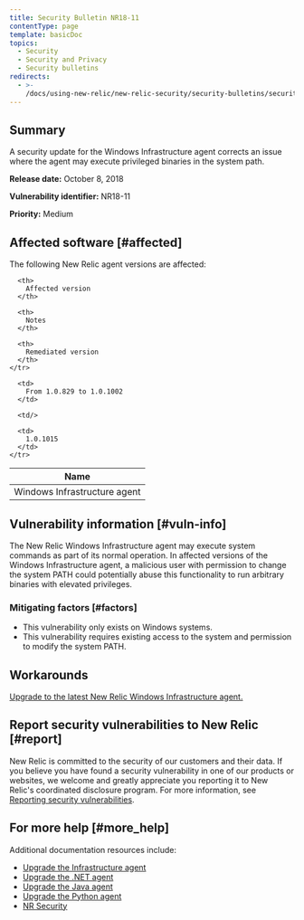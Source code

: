 ```yaml
---
title: Security Bulletin NR18-11
contentType: page
template: basicDoc
topics:
  - Security
  - Security and Privacy
  - Security bulletins
redirects:
  - >-
    /docs/using-new-relic/new-relic-security/security-bulletins/security-bulletin-nr18-11
---
```


## Summary

A security update for the Windows Infrastructure agent corrects an issue where the agent may execute privileged binaries in the system path.

**Release date:** October 8, 2018

**Vulnerability identifier:** NR18-11

**Priority:** Medium

## Affected software [#affected]

The following New Relic agent versions are affected:

<Table>
  <thead>
    <tr>
      <th>
        Name
      </th>

      <th>
        Affected version
      </th>

      <th>
        Notes
      </th>

      <th>
        Remediated version
      </th>
    </tr>
  </thead>

  <tbody>
    <tr>
      <td>
        Windows Infrastructure agent
      </td>

      <td>
        From 1.0.829 to 1.0.1002
      </td>

      <td/>

      <td>
        1.0.1015
      </td>
    </tr>
  </tbody>
</Table>

## Vulnerability information [#vuln-info]

The New Relic Windows Infrastructure agent may execute system commands as part of its normal operation. In affected versions of the Windows Infrastructure agent, a malicious user with permission to change the system PATH could potentially abuse this functionality to run arbitrary binaries with elevated privileges.

### Mitigating factors [#factors]

* This vulnerability only exists on Windows systems.
* This vulnerability requires existing access to the system and permission to modify the system PATH.

## Workarounds

[Upgrade to the latest New Relic Windows Infrastructure agent.](https://docs.newrelic.com/docs/infrastructure/new-relic-infrastructure/installation/update-infrastructure-agent)

## Report security vulnerabilities to New Relic [#report]

New Relic is committed to the security of our customers and their data. If you believe you have found a security vulnerability in one of our products or websites, we welcome and greatly appreciate you reporting it to New Relic's coordinated disclosure program. For more information, see [Reporting security vulnerabilities](/docs/security/new-relic-security/data-privacy/reporting-security-vulnerabilities).

## For more help [#more_help]

Additional documentation resources include:

* [Upgrade the Infrastructure agent](https://docs.newrelic.com/docs/infrastructure/new-relic-infrastructure/installation/update-infrastructure-agent)
* [Upgrade the .NET agent](https://docs.newrelic.com/docs/agents/net-agent/installation/update-net-agent)
* [Upgrade the Java agent](https://docs.newrelic.com/docs/agents/java-agent/installation/upgrade-java-agent)
* [Upgrade the Python agent](https://docs.newrelic.com/docs/agents/python-agent/installation-configuration/upgrade-python-agent)
* [NR Security](https://newrelic.com/why-new-relic/security "Link opens in a new window.")
